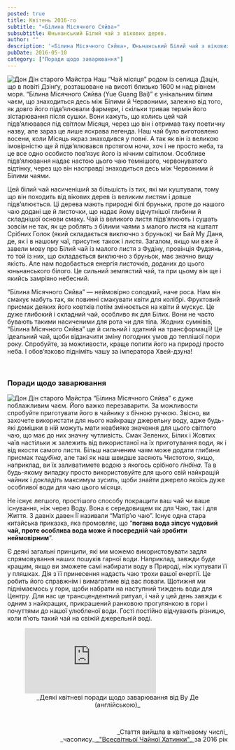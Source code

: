 ```yaml
---
posted: true
title: Квітень 2016-го
subtitle: "«Білина Місячного Сяйва»"
subsubtitle: Юньнанський Білий чай з вікових дерев.
author: ""
description: '«Білина Місячного Сяйва», Юньнанський Білий чай з вікових дерев.'
pubDate: 2016-05-10
category: ["Поради щодо заварювання"]
---
```



<Image class="float-right" src={Image1} alt="Дон Дін старого Майстра" /> Наш “Чай місяця” родом із селища Дацін, що в повіті Дзінґу, розташоване на висоті близько 1600 м над рівнем моря. “Білина Місячного Сяйва (Yue Guang Bai)” є унікальним білим чаєм, що знаходиться десь між Білими й Червоними, залежно від того, як довго його підв’ялювали фармери, і скільки тривав термін його зістарювання після сушки. Вони кажуть, що колись цей чай підв’ялювався під світлом Місяця, через що він і отримав таку поетичну назву, але зараз це лише яскрава легенда. Наш чай було виготовлено восени, коли Місяць якраз знаходився у повні. А так як він із великою імовірністю ще й підв’ялювався протягом ночи, хоч і не просто неба, та це все одно особисто пов’язує його із нічним світилом. Особливе підв’ялювання надає настою цього чаю темнішого, червонуватого відтінку, через що він насправді знаходиться десь між Червоними й Білими чаями.

Цей білий чай насиченіший за більшість із тих, які ми куштували, тому що він походить від вікових дерев із великим листям і довше підв’ялюється. Ці дерева мають природні білі бруньки, проте до нашого чаю додані ще й листочки, що надає йому відчутнішої глибини й складнішої основи смаку. Чай із великого листя підв’ялюють і сушать зовсім не так, як це роблять з білими чаями з малого листя на кшталт Срібних Голок (який складається виключно з бруньок) чи Бай Му Даня, де, як і в нашому чаї, присутнє також і листя. Загалом, якщо ми вже й завели мову про Білий чай із малого листя з Фудіну, провінція Фудзянь, то той із них, що складається виключно з бруньок, має значно вищу якість. Але нам подобається енергія листочків, доданих до цього юньнанського білого. Це сильний землястий чай, та при цьому він ще і якийсь замріяно небесний.

“Білина Місячного Сяйва” — неймовірно солодкий, наче роса. Нам він смакує мабуть так, як повинні смакувати квіти для колібрі. Фруктовий присмак деяких його ковтків потім змінюється на квіти й мускус. Це дуже глибокий і складний чай, особливо як для Білих. Вони не часто бувають такими насиченими для рота чи для тіла. Жодних сумнівів, “Білина Місячного Сяйва” ще й сильний і здатний на трансформації! Це ідеальний чай, щоби відзначити зміну погодних умов до теплішої пори року. Спробуйте, за можливости, краще попити його на природі просто неба. І обов’язково підніміть чашу за імператора Хвей-дзуна!

<p>&nbsp;</p>

### Поради щодо заварювання

<Image class="float-left" src={Image2} alt="Дон Дін старого Майстра" /> “Білина Місячного Сяйва” є дуже поблажливим чаєм. Його важко перезаварити. За можливости спробуйте приготувати його в чайнику з бічною ручкою. Звісно, ви захочете використати для нього найкращу джерельну воду, адже будь-які домішки в ній можуть мати неабияке значення для цього світлого чаю, що має до них значну чутливість. Смак Зелених, Білих і Жовтих чаїв настільки ж залежить від використаної на їх приготування води, як і від якости самого листя. Більш насиченим чаям може додати глибини присмак _тецубіна_, але такі як наш швидше засяють Чистотою, якщо, наприклад, ви їх заливатимете водою з якогось срібного _ґінбіна_. Та в будь-якому випадку просто використовуйте для цього свій найкращій чайник і докладіть максимум зусиль, щоби знайти джерело якоїсь дуже особливої води для чаю цього місяця.

Не існує легшого, простішого способу покращити ваш чай чи ваше існування, ніж через Воду. Вона є середовищем як для Чаю, так і для Життя. З давніх давен Її називали “Матір’ю чаю”. Існує одна стара китайська приказка, яка промовляє, що “**погана вода зіпсує чудовий чай, проте особлива вода може й посередній чай зробити неймовірним**”.

Є деякі загальні принципи, які ми можемо використовувати задля спрямовування наших пошуків гарної води. Наприклад, завжди буде кращим, якщо ви зможете самі набирати воду в Природі, ніж купувати її у пляшках. Дія з її принесення надасть чаю трохи вашої енергії. Це робить його справжнім і вимагатиме від вас поваги. Щотижня ми піднімаємось у гори, щоби набрати на наступний тиждень води для Центру. Для нас це трансцендентний ритуал, і чай у цей день завжди є одним з найкращих, прикрашений ранковою прогулянкою в гори і почуттями до нашої улюбленої води. Гості постійно відчувають різницю, коли п’ють такий чай на свіжій джерельній воді.

<figure>
    <iframe class="align-center" src="https://www.youtube.com/embed/MkS_wgP3Lz0?si=4OUgzxXTbzUrZpYe" title="YouTube video player" frameborder="0" allow="accelerometer; autoplay; clipboard-write; encrypted-media; gyroscope; picture-in-picture; web-share" referrerpolicy="strict-origin-when-cross-origin" allowfullscreen></iframe>
    <figcaption style="font-size: 0.9rem; text-align: center;">
            _Деякі квітневі поради щодо заварювання від Ву Де (англійською)_
    </figcaption>
</figure>

<p>&nbsp;</p>

<p align="right" style="font-size: 0.9rem;">_Стаття вийшла в квітневому числі_<br />_часопису_<a title="globalteahut.org" href="http://www.globalteahut.org/" target="blank" rel="noopener"> _"Всесвітньої Чайної Хатинки"_ </a>за 2016 рік</p>